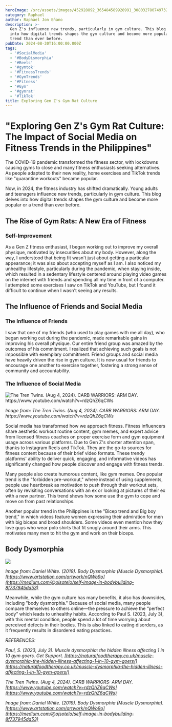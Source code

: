 ```yaml
---
heroImage: /src/assets/images/452928892_365484589928991_3080327807497328662_n.jpg
category: Raphael
author: Raphael Jon Eñano
description: >-
  Gen Z's influence new trends, particularly in gym culture. This blog delves
  into how digital trends shapes the gym culture and become more popular or a
  trend than ever before.
pubDate: 2024-08-30T16:00:00.000Z
tags:
  - '#SocialMedia'
  - '#BodyDismorphia'
  - '#Reels'
  - '#gymtok'
  - '#FitnessTrends'
  - '#GymTrends'
  - '#Fitness'
  - '#Gym'
  - '#gymrat'
  - '#TikTok'
title: Exploring Gen Z's Gym Rat Culture
---
```


# **"Exploring Gen Z's Gym Rat Culture: The Impact of Social Media on Fitness Trends in the Philippines"**

The COVID-19 pandemic transformed the fitness sector, with lockdowns causing gyms to close and many fitness enthusiasts seeking alternatives. As people adapted to their new reality, home exercises and TikTok trends like "quarantine workouts" became popular.

Now, in 2024, the fitness industry has shifted dramatically. Young adults and teenagers influence new trends, particularly in gym culture. This blog delves into how digital trends shapes the gym culture and become more popular or a trend than ever before.

## The Rise of Gym Rats: A New Era of Fitness

### Self-Improvement

As a Gen Z fitness enthusiast, I began working out to improve my overall physique, motivated by insecurities about my body. However, along the way, I understood that being fit wasn't just about getting a particular appearance; it was also about accepting myself as I am. I also noticed my unhealthy lifestyle, particularly during the pandemic, when staying inside, which resulted in a sedentary lifestyle centered around playing video games on the internet with friends and spending all my time in front of a computer. I attempted some exercises I saw on TikTok and YouTube, but I found it difficult to continue when I wasn't seeing any results.

## The Influence of Friends and Social Media

### The Influence of Friends

I saw that one of my friends (who used to play games with me all day), who began working out during the pandemic, made remarkable gains in improving his overall physique. Our entire friend group was amazed by the outcomes of his commitment. I realized that achieving such goals is not impossible with exemplary commitment. Friend groups and social media have heavily driven the rise in gym culture. It is now usual for friends to encourage one another to exercise together, fostering a strong sense of community and accountability.

### The Influence of Social Media

![](</src/assets/images/CARB WARRIORS ARM DAY.png> 'The Tren Twins. (Aug 4, 2024). CARB WARRIORS: ARM DAY. https://www.youtube.com/watch?v=rdzQhZ6qCWs')

_Image from: The Tren Twins. (Aug 4, 2024). CARB WARRIORS: ARM DAY. https\://www\.youtube.com/watch?v=rdzQhZ6qCWs_

Social media has transformed how we approach fitness. Fitness influencers share aesthetic workout routine content, gym memes, and expert advice from licensed fitness coaches on proper exercise form and gym equipment usage across various platforms. Due to Gen Z's shorter attention span, thanks to Instagram Reels and TikTok. They are the go-to sources for fitness content because of their brief video formats. These trendy platforms' ability to deliver quick, engaging, and informative videos has significantly changed how people discover and engage with fitness trends.

Many people also create humorous content, like gym memes. One popular trend is the "forbidden pre-workout," where instead of using supplements, people use heartbreak as motivation to push through their workout sets, often by revisiting conversations with an ex or looking at pictures of their ex with a new partner. This trend shows how some use the gym to cope and move on from past relationships.

Another popular trend in the Philippines is the "Bicep trend and Big boy trend," in which videos feature women expressing their admiration for men with big biceps and broad shoulders. Some videos even mention how they love guys who wear polo shirts that fit snugly around their arms. This motivates many men to hit the gym and work on their biceps.

## Body Dysmorphia

![](/src/assets/images/daniel-white-bodydysmorphiavfinal.jpg)

_Image from: Daniel White. (2019). Body Dysmorphia (Muscle Dysmorphia). [https://www.artstation.com/artwork/nQWo9o](https://medium.com/@ojsotelo/self-image-in-bodybuilding-8f737945dd53)_

Meanwhile, while the gym culture has many benefits, it also has downsides, including "body dysmorphia." Because of social media, many people compare themselves to others online—the pressure to achieve the “perfect body” which leads to unhealthy habits. According to Paul S. (2023, July 3), with this mental condition, people spend a lot of time worrying about perceived defects in their bodies. This is also linked to eating disorders, as it frequently results in disordered eating practices.

_REFERENCES:_

_Paul, S. (2023, July 3). Muscle dysmorphia: the hidden
illness affecting 1 in 10 gym goers. Get Support. [https://naturalfoodtherapy.co.uk/muscle-dysmorphia-the-hidden-illness-affecting-1-in-10-gym-goers/](https://naturalfoodtherapy.co.uk/muscle-dysmorphia-the-hidden-illness-affecting-1-in-10-gym-goers/)_

_The Tren Twins. (Aug 4, 2024). CARB WARRIORS: ARM DAY. [https://www.youtube.com/watch?v=rdzQhZ6qCWs](https://www.youtube.com/watch?v=rdzQhZ6qCWs)_

_Image from: Daniel White. (2019). Body Dysmorphia (Muscle Dysmorphia). [https://www.artstation.com/artwork/nQWo9o](https://medium.com/@ojsotelo/self-image-in-bodybuilding-8f737945dd53)_
